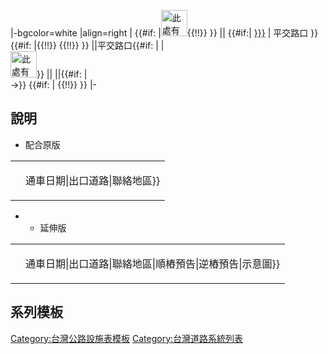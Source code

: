 <includeonly>
|-bgcolor=white
|align=right  | {{#if:{{{7|}}} |[[File:Intersection.gif|42px|此處有交通號誌]]{{!!}} }} {{{1|}}} ||  {{#if:{{{10|}}}| [[{{{10|}}}]] | {{{2|}}}平交路口 }}{{#if:{{{7|}}} |{{!!}} {{{7|}}}  {{!!}} {{{8|}}} }}  ||平交路口{{#if:{{{7|}}} | |<br>[[File:Intersection.gif|42px|此處有交通號誌]]}} ||{{{4|}}} ||{{{5|}}}{{#if:{{{6|}}} |<br />→{{{6|}}}}} {{#if:{{{9|}}} | {{!!}} {{{9|}}} }}
|-
</includeonly><noinclude>

==說明== 
*配合原版
{|
|<pre>{{台灣公路平交路口|里程|名稱||通車日期|出口道路|聯絡地區}}</pre>
|}
**延伸版
{|
|<pre>{{台灣公路平交路口|里程|名稱||通車日期|出口道路|聯絡地區|順樁預告|逆樁預告|示意圖}}</pre>
|}
== 系列模板 ==
{{台灣道路系統模板列表}}
[[Category:台灣公路設施表模板]]
</noinclude>
[[Category:台灣道路系統列表]]